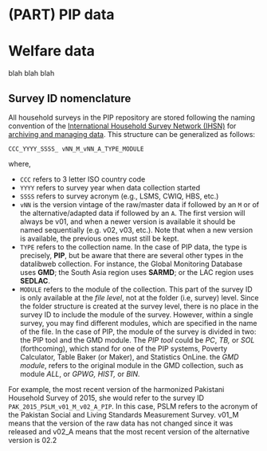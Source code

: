 # (PART) PIP data {.unnumbered}

# Welfare data {#welfare-data}

blah blah blah

## Survey ID nomenclature

All household surveys in the PIP repository are stored following the naming
convention of the [International Household Survey Network
(IHSN)](http://ihsn.org/) for [archiving and managing
data](http://www.ihsn.org/archiving). This structure can be generalized as
follows:

    CCC_YYYY_SSSS_ vNN_M_vNN_A_TYPE_MODULE

where,

-   `CCC` refers to 3 letter ISO country code
-   `YYYY` refers to survey year when data collection started
-   `SSSS` refers to survey acronym (e.g., LSMS, CWIQ, HBS, etc.)
-   `vNN` is the version vintage of the raw/master data if followed by an `M` or
    of the alternative/adapted data if followed by an `A`. The first version
    will always be v01, and when a newer version is available it should be named
    sequentially (e.g. v02, v03, etc.). Note that when a new version is
    available, the previous ones must still be kept.
-   `TYPE` refers to the collection name. In the case of PIP data, the type is
    precisely, **PIP**, but be aware that there are several other types in the
    datalibweb collection. For instance, the Global Monitoring Database uses
    **GMD**; the South Asia region uses **SARMD**; or the LAC region uses
    **SEDLAC**.
-   `MODULE` refers to the module of the collection. This part of the survey ID
    is only available at the *file level*, not at the folder (i.e, survey)
    level. Since the folder structure is created at the survey level, there is
    no place in the survey ID to include the module of the survey. However,
    within a single survey, you may find different modules, which are specified
    in the name of the file. In the case of PIP, the module of the survey is
    divided in two: the PIP tool and the GMD module. The *PIP tool* could be
    *PC*, *TB,* or *SOL* (forthcoming), which stand for one of the PIP systems,
    Poverty Calculator, Table Baker (or Maker), and Statistics OnLine. the *GMD
    module*, refers to the original module in the GMD collection, such as module
    *ALL*, or *GPWG, HIST,* or *BIN.*

For example, the most recent version of the harmonized Pakistani Household
Survey of 2015, she would refer to the survey ID
`PAK_2015_PSLM_v01_M_v02_A_PIP`. In this case, PSLM refers to the acronym of the
Pakistan Social and Living Standards Measurement Survey. v01_M means that the
version of the raw data has not changed since it was released and v02_A means
that the most recent version of the alternative version is 02.2
